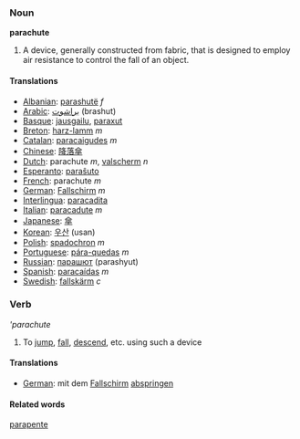 ===Noun===
'''parachute'''

#A device, generally constructed from fabric, that is designed to employ air resistance to control the fall of an object.

====Translations====
*[[Albanian]]: [[parashutë]] ''f''
*[[Arabic]]: [[براشوت]] (brashut)
*[[Basque]]: [[jausgailu]], [[paraxut]]
*[[Breton]]: [[harz-lamm]] ''m''
*[[Catalan]]: [[paracaigudes]] ''m''
*[[Chinese]]: [[降落傘]]
*[[Dutch]]: parachute ''m'', [[valscherm]] ''n''
*[[Esperanto]]: [[paraŝuto]]
*[[French]]: parachute ''m''
*[[German]]: [[Fallschirm]] ''m''
*[[Interlingua]]: [[paracadita]]
*[[Italian]]: [[paracadute]] ''m''
*[[Japanese]]: [[傘]]
*[[Korean]]: [[우산]] (usan)
*[[Polish]]: [[spadochron]] ''m''
*[[Portuguese]]: [[pára-quedas]] ''m''
*[[Russian]]: [[парашют]] (parashyut)
*[[Spanish]]: [[paracaídas]] ''m''
*[[Swedish]]: [[fallskärm]] ''c''

===Verb===
'''parachute''

#To [[jump]], [[fall]], [[descend]], etc. using such a device

====Translations====
*[[German]]: mit dem [[Fallschirm]] [[abspringen]]

====Related words====
[[parapente]]